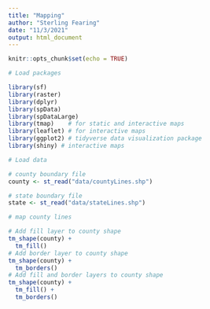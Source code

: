 ```yaml
---
title: "Mapping"
author: "Sterling Fearing"
date: "11/3/2021"
output: html_document
---
```


```r
knitr::opts_chunk$set(echo = TRUE)
```

```r
# Load packages

library(sf)
library(raster)
library(dplyr)
library(spData)
library(spDataLarge)
library(tmap)    # for static and interactive maps
library(leaflet) # for interactive maps
library(ggplot2) # tidyverse data visualization package
library(shiny) # interactive maps

```


```r

# Load data

# county boundary file
county <- st_read("data/countyLines.shp")

# state boundary file
state <- st_read("data/stateLines.shp")

```

```r
# map county lines

# Add fill layer to county shape
tm_shape(county) +
  tm_fill() 
# Add border layer to county shape
tm_shape(county) +
  tm_borders() 
# Add fill and border layers to county shape
tm_shape(county) +
  tm_fill() +
  tm_borders()
```


